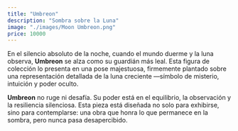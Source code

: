 ```yaml
---
title: "Umbreon"
description: "Sombra sobre la Luna"
image: "./images/Moon Umbreon.png"
price: 10000
---
```


En el silencio absoluto de la noche, cuando el mundo duerme y la luna observa, **Umbreon** se alza como su guardián más leal. Esta figura de colección lo presenta en una pose majestuosa, firmemente plantado sobre una representación detallada de la luna creciente —símbolo de misterio, intuición y poder oculto.

**Umbreon** no ruge ni desafía. Su poder está en el equilibrio, la observación y la resiliencia silenciosa. Esta pieza está diseñada no solo para exhibirse, sino para contemplarse: una obra que honra lo que permanece en la sombra, pero nunca pasa desapercibido.